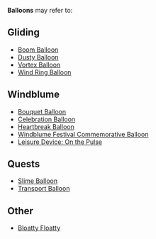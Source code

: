 {{Disambiguation}}
{{Tocright}}
'''Balloons''' may refer to:

==Gliding==
*[[Boom Balloon]]
*[[Dusty Balloon]]
*[[Vortex Balloon]]
*[[Wind Ring Balloon]]

==Windblume==
*[[Bouquet Balloon]]
*[[Celebration Balloon]]
*[[Heartbreak Balloon]]
*[[Windblume Festival Commemorative Balloon]]
*[[Leisure Device: On the Pulse]]

==Quests==
*[[Slime Balloon]]
*[[Transport Balloon]]

==Other==
*[[Bloatty Floatty]]